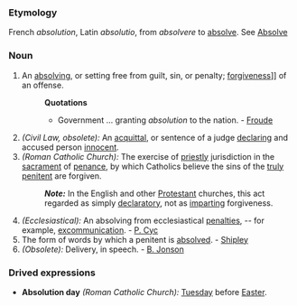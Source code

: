 ===Etymology===
French ''absolution'', Latin ''absolutio'', from ''absolvere'' to [[absolve]]. See [[Absolve]]
===Noun===
#An [[absolving]], or setting free from guilt, sin, or penalty; [[forgiven]]ess]] of an offense.
#:'''Quotations'''
#:*Government ... granting ''absolution'' to the nation. - [[Froude]]
#''(Civil Law, obsolete):'' An [[acquittal]], or sentence of a judge [[declaring]] and accused person [[innocent]].
#''(Roman Catholic Church):'' The exercise of [[priestly]] jurisdiction in the [[sacrament]] of [[penance]], by which Catholics believe the sins of the [[truly]] [[penitent]] are forgiven.
#:'''''Note:''''' In the English and other [[Protestant]] churches, this act regarded as simply [[declaratory]], not as [[imparting]] forgiveness.
#''(Ecclesiastical):'' An absolving from ecclesiastical [[penalties]], -- for example, [[excommunication]]. - [[P. Cyc]]
#The form of words by which a penitent is [[absolved]]. - [[Shipley]]
#''(Obsolete):'' Delivery, in speech. - [[B. Jonson]]
===Drived expressions===
*'''Absolution day''' ''(Roman Catholic Church):'' [[Tuesday]] before [[Easter]].